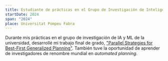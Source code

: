 ```yaml
---
title: Estudiante de prácticas en el Grupo de Investigación de Inteligencia Artificial y Machine Learning
startDate: 2024
span: "2024"
place: Universitat Pompeu Fabra
---
```


Durante mis prácticas en el grupo de investigación de IA y ML de la universidad, desarrollé mi trabajo final de grado, ["Parallel Strategies for Best-First Generalized Planning"](/en/projects/parallel-best-first-generalized-planning/). También tuve la oportunidad de aprender de investigadores de renombre mundial en _automated planning_.
